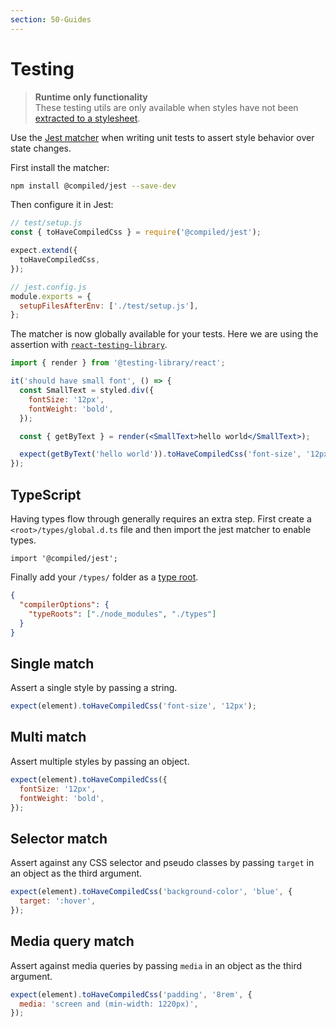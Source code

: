 ```yaml
---
section: 50-Guides
---
```


# Testing

> **Runtime only functionality**<br />
> These testing utils are only available when styles have not been [extracted to a stylesheet](/css-extraction-webpack).

Use the [Jest matcher](https://jestjs.io/docs/en/using-matchers) when writing unit tests to assert style behavior over state changes.

First install the matcher:

```bash
npm install @compiled/jest --save-dev
```

Then configure it in Jest:

```jsx
// test/setup.js
const { toHaveCompiledCss } = require('@compiled/jest');

expect.extend({
  toHaveCompiledCss,
});
```

```jsx
// jest.config.js
module.exports = {
  setupFilesAfterEnv: ['./test/setup.js'],
};
```

The matcher is now globally available for your tests.
Here we are using the assertion with [`react-testing-library`](https://github.com/testing-library/react-testing-library).

```jsx
import { render } from '@testing-library/react';

it('should have small font', () => {
  const SmallText = styled.div({
    fontSize: '12px',
    fontWeight: 'bold',
  });

  const { getByText } = render(<SmallText>hello world</SmallText>);

  expect(getByText('hello world')).toHaveCompiledCss('font-size', '12px');
});
```

## TypeScript

Having types flow through generally requires an extra step.
First create a `<root>/types/global.d.ts` file and then import the jest matcher to enable types.

```tsx
import '@compiled/jest';
```

Finally add your `/types/` folder as a [type root](https://www.typescriptlang.org/tsconfig#typeRoots).

```json
{
  "compilerOptions": {
    "typeRoots": ["./node_modules", "./types"]
  }
}
```

## Single match

Assert a single style by passing a string.

```jsx
expect(element).toHaveCompiledCss('font-size', '12px');
```

## Multi match

Assert multiple styles by passing an object.

```jsx
expect(element).toHaveCompiledCss({
  fontSize: '12px',
  fontWeight: 'bold',
});
```

## Selector match

Assert against any CSS selector and pseudo classes by passing `target` in an object as the third argument.

```jsx
expect(element).toHaveCompiledCss('background-color', 'blue', {
  target: ':hover',
});
```

## Media query match

Assert against media queries by passing `media` in an object as the third argument.

```jsx
expect(element).toHaveCompiledCss('padding', '8rem', {
  media: 'screen and (min-width: 1220px)',
});
```
